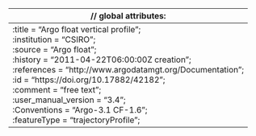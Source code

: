 

| \/\/ global attributes:|
|----------------------|
| :title = "Argo float vertical profile";<br> :institution = "CSIRO";<br> :source = "Argo float";<br> :history = "2011-04-22T06:00:00Z creation";<br> :references = "http://www.argodatamgt.org/Documentation";<br> :id = "https://doi.org/10.17882/42182";<br> :comment = "free text";<br> :user_manual_version = "3.4";<br> :Conventions = "Argo-3.1 CF-1.6";<br> :featureType = "trajectoryProfile";|

